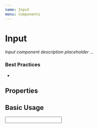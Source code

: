 ```yaml
---
name: Input
menu: Components
---
```



# Input

_Input component description placeholder ..._

### Best Practices

-

## Properties

<Props of={Input} />

## Basic Usage

<Input></Input>
